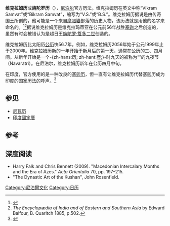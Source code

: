{{noteTA
|1=zh-hans:历史; zh-hant:歷史;
|2=zh-hans:历; zh-hant:曆;
}}
'''维克拉姆历'''或'''旃陀罗历'''（{{Lang-ne|विक्रम सम्वत्}}），[[尼泊尔|尼泊尔]]官方历法。维克拉姆历在英文中称“Vikram Samvat”或“Bikram Samvat”，缩写为“V.S.”或“B.S.”。维克拉姆历据说是由传奇国王{{le|维克拉玛蒂亚|Vikramaditya}}所创的，他可能是一个来自[[摩腊婆|摩腊婆]]部落的历史人物，该历法就是用他的名字来命名的。<ref name="AA_1989">{{Cite book|author = Ashvini Agrawal|title = Rise and Fall of the Imperial Guptas|url = http://books.google.com/books?id=hRjC5IaJ2zcC&pg=PA174|year = 1989|publisher = Motilal Banarsidass Publ.|isbn = 978-81-208-0592-7|pages = 174–175}}</ref><ref>''The Encyclopædia of India and of Eastern and Southern Asia'' by Edward Balfour, B. Quaritch 1885, p.502.</ref>据说维克拉姆历是维克拉玛蒂亚在公元前56年战胜[[塞迦|塞迦]]之后创造的，虽然有时会被错认为是超日王[[旃陀罗·笈多二世|旃陀罗·笈多二世]]创造的。 

维克拉姆历比太阳历[[公历|公历]]快56.7年。例如，维克拉姆历2056年始于公元1999年止于2000年。维克拉姆历新的一年开始于{{le|逻月|Chaitra}}新月后的第一天，通常在公历的三、四月间。从新年开始是一个-{zh-hans:历; zh-hant:歷;}-时九天的被称为“{{le|拉玛节|Rama Navami}}”的九夜节（Navaratri）。在尼泊尔，维克拉姆历新年在公历四月中旬。

在印度，官方使用的是一种改良的[[印度國定曆|塞迦历]]，但一直有让维克拉姆历代替塞迦历成为印度的国家历法的呼声。<ref name="tfpj12">{{Cite news|title = Vikram Samvat should be declared national calendar|url = http://freepressjournal.in/vikram-samvat-should-be-declared-national-calendar/|accessdate = 28 March 2012|newspaper = ''The Free Press Journal''|date = 15 February 2012|deadurl = yes|archiveurl = https://web.archive.org/web/20140426123959/http://freepressjournal.in/vikram-samvat-should-be-declared-national-calendar/|archivedate = 2014年4月26日}}</ref>

== 参见 ==
* [[尼瓦历|尼瓦历]]
* [[印度國定曆|印度國定曆]]

== 参考 ==
{{Reflist}}

== 深度阅读 ==
* Harry Falk and Chris Bennett (2009). "Macedonian Intercalary Months and the Era of Azes." ''Acta Orientalia'' 70, pp. 197–215.
* "The Dynastic Art of the Kushan", John Rosenfield.

{{历法}}

[[Category:尼泊爾文化|Category:尼泊爾文化]]
[[Category:日历|Category:日历]]